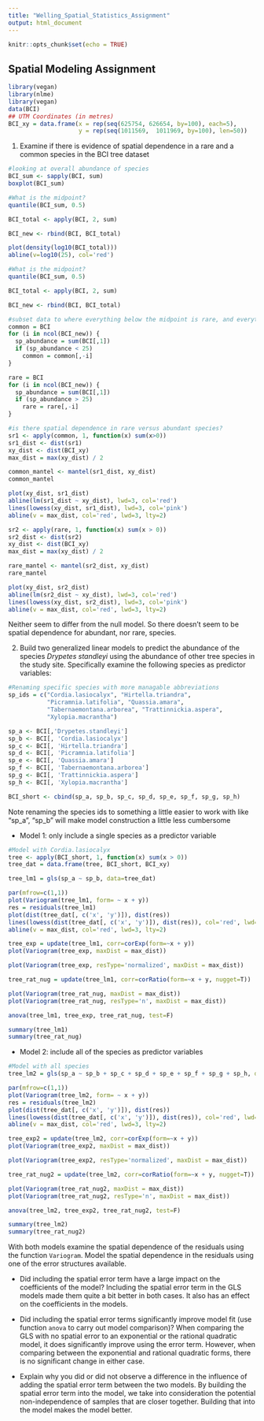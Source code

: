 ```yaml
---
title: "Welling_Spatial_Statistics_Assignment"
output: html_document
---
```


```r
knitr::opts_chunk$set(echo = TRUE)
```

## Spatial Modeling Assignment

```r
library(vegan)
library(nlme)
library(vegan)
data(BCI)
## UTM Coordinates (in metres)
BCI_xy = data.frame(x = rep(seq(625754, 626654, by=100), each=5), 
                    y = rep(seq(1011569,  1011969, by=100), len=50))
```

1) Examine if there is evidence of spatial dependence in a rare and a common
species in the BCI tree dataset


```r
#looking at overall abundance of species
BCI_sum <- sapply(BCI, sum)
boxplot(BCI_sum)

#What is the midpoint?
quantile(BCI_sum, 0.5)

BCI_total <- apply(BCI, 2, sum)

BCI_new <- rbind(BCI, BCI_total)

plot(density(log10(BCI_total)))
abline(v=log10(25), col='red')

#What is the midpoint?
quantile(BCI_sum, 0.5)

BCI_total <- apply(BCI, 2, sum)

BCI_new <- rbind(BCI, BCI_total)

#subset data to where everything below the midpoint is rare, and everything above is common
common = BCI
for (i in ncol(BCI_new)) {
  sp_abundance = sum(BCI[,1])
  if (sp_abundance < 25)
    common = common[,-i]
}

rare = BCI
for (i in ncol(BCI_new)) {
  sp_abundance = sum(BCI[,1])
  if (sp_abundance > 25)
    rare = rare[,-i]
}

```
```r
#is there spatial dependence in rare versus abundant species?
sr1 <- apply(common, 1, function(x) sum(x>0))
sr1_dist <- dist(sr1)
xy_dist <- dist(BCI_xy)
max_dist = max(xy_dist) / 2

common_mantel <- mantel(sr1_dist, xy_dist)
common_mantel

plot(xy_dist, sr1_dist)
abline(lm(sr1_dist ~ xy_dist), lwd=3, col='red')
lines(lowess(xy_dist, sr1_dist), lwd=3, col='pink')
abline(v = max_dist, col='red', lwd=3, lty=2)
```


```r
sr2 <- apply(rare, 1, function(x) sum(x > 0))
sr2_dist <- dist(sr2)
xy_dist <- dist(BCI_xy)
max_dist = max(xy_dist) / 2

rare_mantel <- mantel(sr2_dist, xy_dist)
rare_mantel

plot(xy_dist, sr2_dist)
abline(lm(sr2_dist ~ xy_dist), lwd=3, col='red')
lines(lowess(xy_dist, sr2_dist), lwd=3, col='pink')
abline(v = max_dist, col='red', lwd=3, lty=2)

```
Neither seem to differ from the null model. So there doesn't seem to be spatial dependence for abundant, nor rare, species.


2) Build two generalized linear models to predict the abundance of the species
*Drypetes standleyi* using the abundance of other tree species in the study site.
Specifically examine the following species as predictor variables:

```r
#Renaming specific species with more managable abbreviations
sp_ids = c("Cordia.lasiocalyx", "Hirtella.triandra",
           "Picramnia.latifolia", "Quassia.amara",
           "Tabernaemontana.arborea", "Trattinnickia.aspera", 
           "Xylopia.macrantha")

sp_a <- BCI[,'Drypetes.standleyi']
sp_b <- BCI[, 'Cordia.lasiocalyx']
sp_c <- BCI[, 'Hirtella.triandra']
sp_d <- BCI[, 'Picramnia.latifolia']
sp_e <- BCI[, 'Quassia.amara']
sp_f <- BCI[, 'Tabernaemontana.arborea']
sp_g <- BCI[, 'Trattinnickia.aspera']
sp_h <- BCI[, 'Xylopia.macrantha']

BCI_short <- cbind(sp_a, sp_b, sp_c, sp_d, sp_e, sp_f, sp_g, sp_h)

```
Note renaming the species ids to something a little easier to work with like
"sp_a", "sp_b" will make model construction a little less cumbersome


* Model 1: only include a single species as a predictor variable
```r
#Model with Cordia.lasiocalyx
tree <- apply(BCI_short, 1, function(x) sum(x > 0))
tree_dat = data.frame(tree, BCI_short, BCI_xy)

tree_lm1 = gls(sp_a ~ sp_b, data=tree_dat)

par(mfrow=c(1,1))
plot(Variogram(tree_lm1, form= ~ x + y)) 
res = residuals(tree_lm1)
plot(dist(tree_dat[, c('x', 'y')]), dist(res))
lines(lowess(dist(tree_dat[, c('x', 'y')]), dist(res)), col='red', lwd=2)
abline(v = max_dist, col='red', lwd=3, lty=2)

tree_exp = update(tree_lm1, corr=corExp(form=~x + y)) 
plot(Variogram(tree_exp, maxDist = max_dist))

plot(Variogram(tree_exp, resType='normalized', maxDist = max_dist))

tree_rat_nug = update(tree_lm1, corr=corRatio(form=~x + y, nugget=T))

plot(Variogram(tree_rat_nug, maxDist = max_dist))
plot(Variogram(tree_rat_nug, resType='n', maxDist = max_dist))

anova(tree_lm1, tree_exp, tree_rat_nug, test=F)

summary(tree_lm1)
summary(tree_rat_nug)
```

* Model 2: include all of the species as predictor variables
```r
#Model with all species
tree_lm2 = gls(sp_a ~ sp_b + sp_c + sp_d + sp_e + sp_f + sp_g + sp_h, data=tree_dat)

par(mfrow=c(1,1))
plot(Variogram(tree_lm2, form= ~ x + y)) 
res = residuals(tree_lm2)
plot(dist(tree_dat[, c('x', 'y')]), dist(res))
lines(lowess(dist(tree_dat[, c('x', 'y')]), dist(res)), col='red', lwd=2)
abline(v = max_dist, col='red', lwd=3, lty=2)

tree_exp2 = update(tree_lm2, corr=corExp(form=~x + y)) 
plot(Variogram(tree_exp2, maxDist = max_dist))

plot(Variogram(tree_exp2, resType='normalized', maxDist = max_dist))

tree_rat_nug2 = update(tree_lm2, corr=corRatio(form=~x + y, nugget=T))

plot(Variogram(tree_rat_nug2, maxDist = max_dist))
plot(Variogram(tree_rat_nug2, resType='n', maxDist = max_dist))

anova(tree_lm2, tree_exp2, tree_rat_nug2, test=F)

summary(tree_lm2)
summary(tree_rat_nug2)
```

With both models examine the spatial dependence of the residuals using the 
function `Variogram`. Model the spatial dependence in the residuals using one
of the error structures available. 

* Did including the spatial error term have a large impact on the coefficients
of the model?
  Including the spatial error term in the GLS models made them quite a bit better in both cases. It also has an effect on the coefficients in the models.

* Did including the spatial error terms significantly improve model fit (use 
function `anova` to carry out model comparison)?
  When comparing the GLS with no spatial error to an exponential or the rational quadratic model, it does significantly improve using the error term. However, when comparing between the exponential and rational quadratic forms, there is no significant change in either case.

* Explain why you did or did not observe a difference in the influence of adding the spatial error term between the two models.
  By building the spatial error term into the model, we take into consideration the potential non-independence of samples that are closer together. Building that into the model makes the model better.